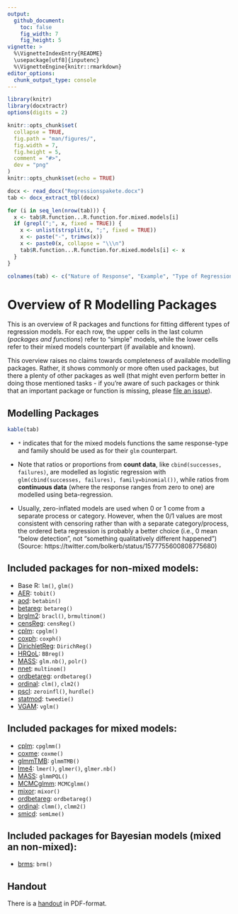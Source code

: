 ```yaml
---
output: 
  github_document:
    toc: false
    fig_width: 7
    fig_height: 5
vignette: >
  %\VignetteIndexEntry{README}
  \usepackage[utf8]{inputenc}
  %\VignetteEngine{knitr::rmarkdown}
editor_options: 
  chunk_output_type: console
---
```


```r
library(knitr)
library(docxtractr)
options(digits = 2)

knitr::opts_chunk$set(
  collapse = TRUE,
  fig.path = "man/figures/",
  fig.width = 7,
  fig.height = 5,
  comment = "#>",
  dev = "png"
)
knitr::opts_chunk$set(echo = TRUE)

docx <- read_docx("Regressionspakete.docx")
tab <- docx_extract_tbl(docx)

for (i in seq_len(nrow(tab))) {
  x <- tab$R.function...R.function.for.mixed.models[i]
  if (grepl(";", x, fixed = TRUE)) {
    x <- unlist(strsplit(x, ";", fixed = TRUE))
    x <- paste("-", trimws(x))
    x <- paste0(x, collapse = "\\\n")
    tab$R.function...R.function.for.mixed.models[i] <- x
  }
}

colnames(tab) <- c("Nature of Response", "Example", "Type of Regression", "R package or function", "Example Webpage", "Bayesian with [`brms`](https://paul-buerkner.github.io/brms/reference/brmsfamily.html)")
```

# Overview of R Modelling Packages

This is an overview of R packages and functions for fitting different types of regression models. For each row, the upper cells in the last column (_packages and functions_) refer to "simple" models, while the lower cells refer to their mixed models counterpart (if available and known).

This overview raises no claims towards completeness of available modelling packages. Rather, it shows commonly or more often used packages, but there a plenty of other packages as well (that might even perform better in doing those mentioned tasks - if you're aware of such packages or think that an important package or function is missing, please [file an issue](https://github.com/strengejacke/regressionmodels/issues)).

## Modelling Packages

```r
kable(tab)
```

- `*` indicates that for the mixed models functions the same response-type and family should be used as for their `glm` counterpart.

- Note that ratios or proportions from **count data**, like `cbind(successes, failures)`, are modelled as logistic regression with `glm(cbind(successes, failures), family=binomial())`, while ratios from **continuous data** (where the response ranges from zero to one) are modelled using beta-regression.

- Usually, zero-inflated models are used when 0 or 1 come from a separate process or category. However, when the 0/1 values are most consistent with censoring rather than with a separate category/process, the ordered beta regression is probably a better choice (i.e., 0 mean "below detection", not "something qualitatively different happened") (Source: https://twitter.com/bolkerb/status/1577755600808775680)

## Included packages for non-mixed models:

  - Base R: `lm()`, `glm()`
  - [AER](https://CRAN.R-project.org/package=AER): `tobit()`
  - [aod](https://CRAN.R-project.org/package=aod): `betabin()`
  - [betareg](https://CRAN.R-project.org/package=betareg): `betareg()`
  - [brglm2](https://CRAN.R-project.org/package=brglm2): `bracl()`, `brmultinom()`
  - [censReg](https://CRAN.R-project.org/package=censReg): `censReg()`
  - [cplm](https://CRAN.R-project.org/package=cplm): `cpglm()`
  - [coxph](https://CRAN.R-project.org/package=survival): `coxph()`
  - [DirichletReg](https://CRAN.R-project.org/package=DirichletReg): `DirichReg()`
  - [HRQoL](https://CRAN.R-project.org/package=HRQoL): `BBreg()`
  - [MASS](https://CRAN.R-project.org/package=MASS): `glm.nb()`, `polr()`
  - [nnet](https://CRAN.R-project.org/package=nnet): `multinom()`
  - [ordbetareg](https://cran.r-project.org/package=ordbetareg): `ordbetareg()`
  - [ordinal](https://CRAN.R-project.org/package=ordinal): `clm()`, `clm2()`
  - [pscl](https://CRAN.R-project.org/package=pscl): `zeroinfl()`, `hurdle()`
  - [statmod](https://CRAN.R-project.org/package=statmod): `tweedie()`
  - [VGAM](https://CRAN.R-project.org/package=VGAM): `vglm()`

## Included packages for mixed models:

  - [cplm](https://CRAN.R-project.org/package=cplm): `cpglmm()`
  - [coxme](https://CRAN.R-project.org/package=coxme): `coxme()`
  - [glmmTMB](https://CRAN.R-project.org/package=glmmTMB): `glmmTMB()`
  - [lme4](https://CRAN.R-project.org/package=lme4): `lmer()`, `glmer()`, `glmer.nb()`
  - [MASS](https://CRAN.R-project.org/package=MASS): `glmmPQL()`
  - [MCMCglmm](https://CRAN.R-project.org/package=MCMCglmm): `MCMCglmm()`
  - [mixor](https://CRAN.R-project.org/package=mixor): `mixor()`
  - [ordbetareg](https://cran.r-project.org/package=ordbetareg): `ordbetareg()`
  - [ordinal](https://CRAN.R-project.org/package=ordinal): `clmm()`, `clmm2()`
  - [smicd](https://cran.r-project.org/package=smicd): `semLme()`
  
## Included packages for Bayesian models (mixed an non-mixed):

  - [brms](https://cran.r-project.org/package=brms): `brm()`

## Handout

There is a [handout](pdf/regression_pkgs_handout.pdf) in PDF-format.
